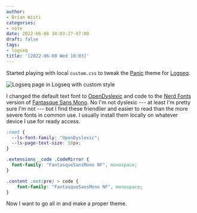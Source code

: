 ```yaml
---
author:
- Brian Wisti
categories:
- note
date: 2022-06-08 10:03:27-07:00
draft: false
tags:
- logseq
title: '[2022-06-08 Wed 10:03]'
---
```


Started playing with local `custom.css` to tweak the [Panic][panic-theme] theme
for [Logseq][logseq].

[panic-theme]: https://github.com/sokirill/logseq-panic-theme
[logseq]: https://logseq.com

![Logseq page in Logseq with custom style](@img/2022/logseq-custom-panic-2022-06-08.png "Some of those jots go back to Logseq 0.1.x, so don't trust them.")

I changed the default text font to [OpenDyslexic][open-dyslexic] and code to
the [Nerd Fonts][nerd-fonts] version of [Fantasque Sans Mono][fantasque-sans].
No I'm not dyslexic --- at least I'm pretty sure I'm not --- but I find these
friendlier and easier to read than the more severe fonts in common use. I
usually install them locally on whatever device I use for ready access.

[open-dyslexic]: https://opendyslexic.org
[fantasque-sans]: https://github.com/belluzj/fantasque-sans
[nerd-fonts]: https://www.nerdfonts.com

```css
:root {
  --ls-font-family: "OpenDyslexic";
  --ls-page-text-size: 18px;
}

.extensions__code .CodeMirror {
  font-family: "FantasqueSansMono NF", monospace;
}

.content :not(pre) > code {
    font-family: "FantasqueSansMono NF", monospace;
}
```


Now I want to go all in and make a proper theme.
